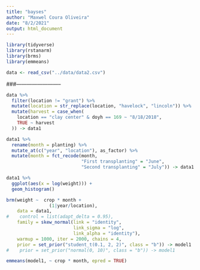 ```yaml
---
title: "bayses"
author: "Maxwel Coura Oliveira"
date: "8/2/2021"
output: html_document
---
```



```r
library(tidyverse)
library(rstanarm)
library(brms)
library(emmeans)
```

```r
data <- read_csv("../data/data2.csv")
```

###--------------------------

```r
data %>% 
  filter(location != "grant") %>% 
  mutate(location = str_replace(location, "havelock", "lincoln")) %>% 
  mutate(harvest = case_when(
    location == "clay center" & doyh == 169 ~ "8/18/2018",
    TRUE ~ harvest
  )) -> data1
```


```r
data1 %>% 
  rename(month = planting) %>% 
  mutate_at(c("year", "location"), as_factor) %>% 
  mutate(month = fct_recode(month,
                            "First transplanting" = "June",
                            "Second transplanting" = "July")) -> data1
```


```r
data1 %>% 
  ggplot(aes(x = log(weight))) +
  geom_histogram()
```



```r
brm(weight ~  crop * month +
                (1|year/location), 
    data = data1,
#    control = list(adapt_delta = 0.95),
    family = skew_normal(link = "identity", 
                         link_sigma = "log", 
                         link_alpha = "identity"),
    warmup = 1000, iter = 2000, chains = 4,
    prior = set_prior("student_t(0.1, 2, 2)", class = "b")) -> model1
#    prior = set_prior("normal(0, 10)", class = "b")) -> model1
```



```r
emmeans(model1, ~ crop * month, epred = TRUE)
```

